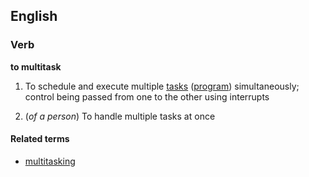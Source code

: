 ==English==

===Verb===
'''to multitask'''

# {{computing}} To schedule and execute multiple [[task]]s ([[program]]) simultaneously; control being passed from one to the other using interrupts
# {{context|by extension}} (''of a person'') To handle multiple tasks at once

====Related terms====
*[[multitasking]]